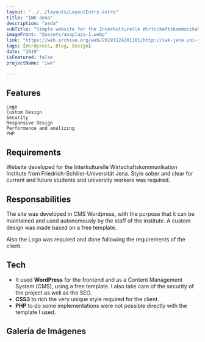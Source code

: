 ```yaml
---
layout: "../../layouts/LayoutEntry.astro"
title: "IWK-Jena"
description: "asda"
subTitle: "Simple website for the Interkulturelle Wirtschaftskommunikation (Jena) "
imageFront: "@assets/anaplaza-1.webp"
link: "https://web.archive.org/web/20191124201301/http://iwk-jena.uni-jena.de/"
tags: [Wordpress, Blog, Design]
date: "2019"
isFeatured: false
projectName: "iwk"

---
```


## Features

    Logo
    Custom Design
    Security
    Responsive Design
    Performance and analizing
    PHP

## Requirements

Website developed for the Interkulturelle Wirtschaftskommunikation Institute from Friedrich-Schiller-Universität Jena. Style sober and clear for current and future students and university workers was required.

## Responsabilities

The site was developed in CMS Wordpress, with the purpose that it can be maintained and used autonomously by the staﬀ of the institute. A custom design was made based on a free template.

Also the Logo was required and done following the requirements of the client.

## Tech

- It used **WordPress** for the frontend and as a Content Management System (CMS), using a free template. I also take care of the security of the project as well as the SEO.
- **CSS3** to rich the very unique style required for the client.
- **PHP** to do some implementations were not possible directly with the template I used.


## Galería de Imágenes
